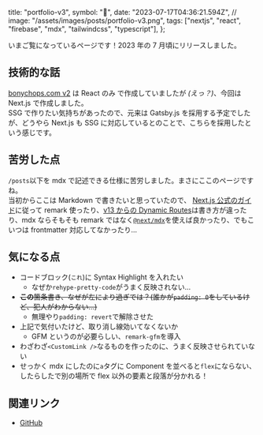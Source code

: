   title: "portfolio-v3",
  symbol: "📝",
  date: "2023-07-17T04:36:21.594Z",
  //   image: "/assets/images/posts/portfolio-v3.png",
  tags: ["nextjs", "react", "firebase", "mdx", "tailwindcss", "typescript"],
};

いまご覧になっているページです！2023 年の 7 月頃にリリースしました。

## 技術的な話

[bonychops.com v2](https://v2.bonychops.com) は React のみ で作成していましたが _(えっ？)_、今回は Next.js で作成しました。  
SSG で作りたい気持ちがあったので、元来は Gatsby.js を採用する予定でしたが、どうやら Next.js も SSG に対応しているとのことで、こちらを採用したという感じです。

## 苦労した点

`/posts`以下を mdx で記述できる仕様に苦労しました。まさにここのページですね。  
当初からここは Markdown で書きたいと思っていたので、
[Next.js 公式のガイド](https://nextjs.org/learn/basics/dynamic-routes/render-markdown)に従って remark 使ったり、[v13 からの Dynamic Routes](https://nextjs.org/docs/app/building-your-application/routing/dynamic-routes)は書き方が違ったり、mdx ならそもそも remark ではなく[`@next/mdx`](https://nextjs.org/docs/pages/building-your-application/configuring/mdx)を使えば良かったり、でもこいつは frontmatter 対応してなかったり...

## 気になる点

- コードブロック(`これ`)に Syntax Highlight を入れたい
  - なぜか`rehype-pretty-code`がうまく反映されない...
- ~~**この**箇条書き、なぜが左により過ぎでは？(誰かが`padding: 0`をしているけど、犯人がわからない...)~~
  - 無理やり`padding: revert`で解除させた
- 上記で気付いたけど、取り消し線効いてなくないか
  - GFM というのが必要らしい、`remark-gfm`を導入
- わざわざ`<CustomLink />`なるものを作ったのに、うまく反映させられていない
- せっかく mdx にしたのに`a`タグに Component を並べると`flex`にならない、したらしたで別の場所で flex 以外の要素と段落が分かれる！

## 関連リンク

- [GitHub](https://github.com/BonyChops/portfolio-v3)
